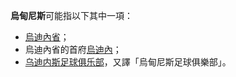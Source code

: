 '''烏甸尼斯'''可能指以下其中一項：
* [[烏迪內省|烏迪內省]]；
* 烏迪內省的首府[[烏迪內|烏迪內]]；
* [[乌迪内斯足球俱乐部|乌迪内斯足球俱乐部]]，又譯「烏甸尼斯足球俱樂部」。

{{disambig|Cat=四字消歧义}}